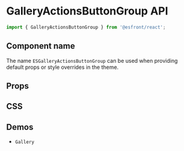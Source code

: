 
<Meta title="Components API/GalleryActionsButtonGroup" />

# GalleryActionsButtonGroup API

```js
import { GalleryActionsButtonGroup } from '@esfront/react';
```

## Component name

The name `ESGalleryActionsButtonGroup` can be used when providing default props or style overrides in the theme.

## Props

<TableInterface name="GalleryActionsButtonGroupProps" variant="props" />

## CSS

<TableInterface name="GalleryActionsButtonGroupClasses" variant="css" />

## Demos

<ul>
  <li>
    <LinkTo kind="components-Gallery" story="demo">
      <code>Gallery</code>
    </LinkTo>
  </li>
</ul>
